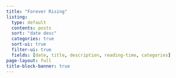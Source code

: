```yaml
---
title: "Forever Rising"
listing:
  type: default
  contents: posts
  sort: "date desc"
  categories: true
  sort-ui: true
  filter-ui: true
  fields: [date, title, description, reading-time, categories]
page-layout: full
title-block-banner: true
---
```

